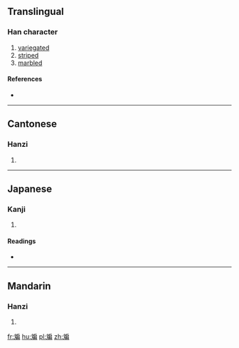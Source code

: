 ==Translingual==

===Han character===
{{Han char|rn=67|rad=文|as=09|sn=13|four=02427|canj=YKHSB,YKISB|ids=⿰文扁}}

# [[variegated]]
# [[striped]]
# [[marbled]]

====References====
* {{Han ref|kx=0477.120|dkj=13471|dj=0835.120|hdz=32170.210|uh=6592|ud=26002|bh=DDBD|bd=56765}}

----

==Cantonese==

===Hanzi===
{{yue-hanzi|jyut=[[baan1]]|y=baan1}}

# {{defn|lang=yue|sort=文09}}

----

==Japanese==

===Kanji===
{{ja-kanji|grade=|rs=文09}}

# {{defn|lang=ja|sort=文09}}

====Readings====
* {{ja-readings|on=[[はん]] (han), [[へん]] (hen)|kun=[[まだら]] (madara)}}

----

==Mandarin==

===Hanzi===
{{cmn-hanzi|pin=[[bān]] ([[ban1]])|wg=pan<sup>1</sup>}}

# {{defn|lang=cmn|sort=文09}}

[[fr:斒]]
[[hu:斒]]
[[pl:斒]]
[[zh:斒]]